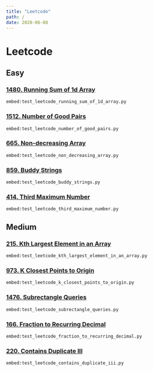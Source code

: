 ```yaml
---
title: "Leetcode"
path: /
date: 2020-06-08
---
```

<SEO title="Leetcode" />

# Leetcode


## Easy

<section>

### <a href="https://leetcode.com/problems/running-sum-of-1d-array/" target="_blank" rel="noopener noreferrer">1480. Running Sum of 1d Array</a>
<Solution title="leetcode_running_sum_of_1d_array" >

`embed:test_leetcode_running_sum_of_1d_array.py`

</Solution>

</section>

<section>

### <a href="https://leetcode.com/problems/number-of-good-pairs/" target="_blank" rel="noopener noreferrer">1512. Number of Good Pairs</a>
<Solution title="leetcode_number_of_good_pairs" >

`embed:test_leetcode_number_of_good_pairs.py`

</Solution>

</section>

<section>

### <a href="https://leetcode.com/problems/non-decreasing-array/" target="_blank" rel="noopener noreferrer">665. Non-decreasing Array</a>
<Solution title="leetcode_non_decreasing_array" >

`embed:test_leetcode_non_decreasing_array.py`

</Solution>

</section>

<section>

### <a href="https://leetcode.com/problems/buddy-strings/" target="_blank" rel="noopener noreferrer">859. Buddy Strings</a>
<Solution title="leetcode_buddy_strings" >

`embed:test_leetcode_buddy_strings.py`

</Solution>

</section>

<section>

### <a href="https://leetcode.com/problems/third-maximum-number/" target="_blank" rel="noopener noreferrer">414. Third Maximum Number</a>
<Solution title="leetcode_third_maximum_number" >

`embed:test_leetcode_third_maximum_number.py`

</Solution>

</section>

## Medium

<section>

### <a href="https://leetcode.com/problems/kth-largest-element-in-an-array/" target="_blank" rel="noopener noreferrer">215. Kth Largest Element in an Array</a>
<Solution title="leetcode_kth_largest_element_in_an_array" >

`embed:test_leetcode_kth_largest_element_in_an_array.py`

</Solution>

</section>

<section>

### <a href="https://leetcode.com/problems/k-closest-points-to-origin/" target="_blank" rel="noopener noreferrer">973. K Closest Points to Origin</a>
<Solution title="leetcode_k_closest_points_to_origin" >

`embed:test_leetcode_k_closest_points_to_origin.py`

</Solution>

</section>

<section>

### <a href="https://leetcode.com/problems/subrectangle-queries/" target="_blank" rel="noopener noreferrer">1476. Subrectangle Queries</a>
<Solution title="leetcode_subrectangle_queries" >

`embed:test_leetcode_subrectangle_queries.py`

</Solution>

</section>

<section>

### <a href="https://leetcode.com/problems/fraction-to-recurring-decimal/" target="_blank" rel="noopener noreferrer">166. Fraction to Recurring Decimal</a>
<Solution title="leetcode_fraction_to_recurring_decimal" >

`embed:test_leetcode_fraction_to_recurring_decimal.py`

</Solution>

</section>

<section>

### <a href="https://leetcode.com/problems/contains-duplicate-iii/" target="_blank" rel="noopener noreferrer">220. Contains Duplicate III</a>
<Solution title="leetcode_contains_duplicate_iii" >

`embed:test_leetcode_contains_duplicate_iii.py`

</Solution>

</section>
